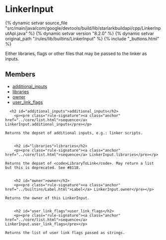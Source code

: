<html devsite>
<head>
  <meta name="project_path" value="/_project.yaml">
  <meta name="book_path" value="/versions/8.2.0/_book.yaml">
</head>
<body>

<h1 class="page-title" id="modules.LinkerInput">LinkerInput</h1>

{% dynamic setvar source_file "src/main/java/com/google/devtools/build/lib/starlarkbuildapi/cpp/LinkerInputApi.java" %}
{% dynamic setvar version "8.2.0" %}
{% dynamic setvar original_path "/rules/lib/builtins/LinkerInput" %}
{% include "_buttons.html" %}
<!-- {% raw %} -->

Either libraries, flags or other files that may be passed to the linker as inputs.

<h2>Members</h2>
<ul>
    <li>
    <a href="#additional_inputs">additional_inputs</a>
  </li>
      <li>
    <a href="#libraries">libraries</a>
  </li>
      <li>
    <a href="#owner">owner</a>
  </li>
      <li>
    <a href="#user_link_flags">user_link_flags</a>
  </li>
  </ul>

      <h2 id="additional_inputs">additional_inputs</h2>
        <p><pre class="rule-signature"><a class="anchor" href="../core/list.html">sequence</a> LinkerInput.additional_inputs</pre></p>

    Returns the depset of additional inputs, e.g.: linker scripts.


        <h2 id="libraries">libraries</h2>
        <p><pre class="rule-signature"><a class="anchor" href="../core/list.html">sequence</a> LinkerInput.libraries</pre></p>

    Returns the depset of <code>LibraryToLink</code>. May return a list but this is deprecated. See #8118.


        <h2 id="owner">owner</h2>
        <p><pre class="rule-signature"><a class="anchor" href="../builtins/Label.html">Label</a> LinkerInput.owner</pre></p>

    Returns the owner of this LinkerInput.


        <h2 id="user_link_flags">user_link_flags</h2>
        <p><pre class="rule-signature"><a class="anchor" href="../core/list.html">sequence</a> LinkerInput.user_link_flags</pre></p>

    Returns the list of user link flags passed as strings.



</body>
</html>

<!-- {% endraw %} -->
